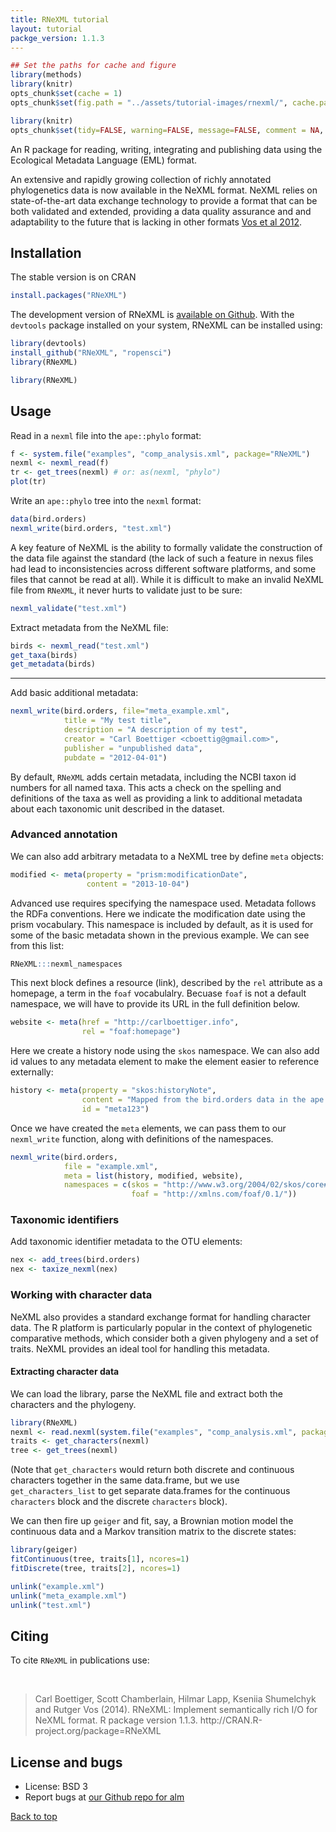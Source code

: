 ```yaml
---
title: RNeXML tutorial
layout: tutorial
packge_version: 1.1.3
---
```


```r
## Set the paths for cache and figure
library(methods)
library(knitr)
opts_chunk$set(cache = 1)
opts_chunk$set(fig.path = "../assets/tutorial-images/rnexml/", cache.path = "cache/")
```

```r
library(knitr)
opts_chunk$set(tidy=FALSE, warning=FALSE, message=FALSE, comment = NA, verbose = TRUE)
```

An R package for reading, writing, integrating and publishing data using the Ecological Metadata Language (EML) format.

An extensive and rapidly growing collection of richly annotated phylogenetics data is now available in the NeXML format. NeXML relies on state-of-the-art data exchange technology to provide a format that can be both validated and extended, providing a data quality assurance and and adaptability to the future that is lacking in other formats [Vos et al 2012](http://doi.org/10.1093/sysbio/sys025 "NeXML: Rich, Extensible, and Verifiable Representation of Comparative Data and Metadata.").

<section id="installation">

## Installation

The stable version is on CRAN

```r
install.packages("RNeXML")
```

The development version of RNeXML is [available on Github](https://github.com/ropensci/RNeXML).  With the `devtools` package installed on your system, RNeXML can be installed using:

```r
library(devtools)
install_github("RNeXML", "ropensci")
library(RNeXML)
```

```r
library(RNeXML)
```

<section id="usage">

## Usage

Read in a `nexml` file into the `ape::phylo` format:

```r
f <- system.file("examples", "comp_analysis.xml", package="RNeXML")
nexml <- nexml_read(f)
tr <- get_trees(nexml) # or: as(nexml, "phylo")
plot(tr)
```

Write an `ape::phylo` tree into the `nexml` format:

```r
data(bird.orders)
nexml_write(bird.orders, "test.xml")
```

A key feature of NeXML is the ability to formally validate the construction of the data file against the standard (the lack of such a feature in nexus files had lead to inconsistencies across different software platforms, and some files that cannot be read at all).  While it is difficult to make an invalid NeXML file from `RNeXML`, it never hurts to validate just to be sure:

```r
nexml_validate("test.xml")
```



Extract metadata from the NeXML file:

```r
birds <- nexml_read("test.xml")
get_taxa(birds)
get_metadata(birds)
```

--------------------------------------------


Add basic additional metadata:  

```r
nexml_write(bird.orders, file="meta_example.xml",
            title = "My test title",
            description = "A description of my test",
            creator = "Carl Boettiger <cboettig@gmail.com>",
            publisher = "unpublished data",
            pubdate = "2012-04-01")
```
By default, `RNeXML` adds certain metadata, including the NCBI taxon id numbers for all named taxa.  This acts a check on the spelling and definitions of the taxa as well as providing a link to additional metadata about each taxonomic unit described in the dataset.  


### Advanced annotation


We can also add arbitrary metadata to a NeXML tree by define `meta` objects:

```r
modified <- meta(property = "prism:modificationDate",
                 content = "2013-10-04")
```

Advanced use requires specifying the namespace used.  Metadata follows the RDFa conventions.  Here we indicate the modification date using the prism vocabulary. This namespace is included by default, as it is used for some of the basic metadata shown in the previous example.  We can see from this list:

```r
RNeXML:::nexml_namespaces
```

This next block defines a resource (link), described by the `rel` attribute as a homepage, a term in the `foaf` vocabulalry.  Becuase `foaf` is not a default namespace, we will have to provide its URL in the full definition below.

```r
website <- meta(href = "http://carlboettiger.info",
                rel = "foaf:homepage")
```

Here we create a history node using the `skos` namespace.  We can also add id values to any metadata element to make the element easier to reference externally:

```r
history <- meta(property = "skos:historyNote",
                content = "Mapped from the bird.orders data in the ape package using RNeXML",
                id = "meta123")
```

Once we have created the `meta` elements, we can pass them to our `nexml_write` function, along with definitions of the namespaces.  

```r
nexml_write(bird.orders,
            file = "example.xml",
            meta = list(history, modified, website),
            namespaces = c(skos = "http://www.w3.org/2004/02/skos/core#",
                           foaf = "http://xmlns.com/foaf/0.1/"))
```

### Taxonomic identifiers

Add taxonomic identifier metadata to the OTU elements:
<!-- This block relies on a robust internet connection that can occassionally fail.  Also it's a bit slow, so don't run it. After all, this command is tested in the unit tests.-->

```r
nex <- add_trees(bird.orders)
nex <- taxize_nexml(nex)
```



### Working with character data

NeXML also provides a standard exchange format for handling character data.  The R platform is particularly popular in the context of phylogenetic comparative methods, which consider both a given phylogeny and a set of traits.  NeXML provides an ideal tool for handling this metadata.  

#### Extracting character data

We can load the library, parse the NeXML file and extract both the characters and the phylogeny.  

```r
library(RNeXML)
nexml <- read.nexml(system.file("examples", "comp_analysis.xml", package="RNeXML"))
traits <- get_characters(nexml)
tree <- get_trees(nexml)
```

(Note that `get_characters` would return both discrete and continuous characters together in the same data.frame, but we use `get_characters_list` to get separate data.frames for the continuous `characters` block and the discrete `characters` block).  

We can then fire up `geiger` and fit, say, a Brownian motion model the continuous data and a Markov transition matrix to the discrete states:  

```r
library(geiger)
fitContinuous(tree, traits[1], ncores=1)
fitDiscrete(tree, traits[2], ncores=1)
```




```r
unlink("example.xml")
unlink("meta_example.xml")
unlink("test.xml")
```

<section id="citing">

## Citing

To cite `RNeXML` in publications use:

<br>

> Carl Boettiger, Scott Chamberlain, Hilmar Lapp, Kseniia Shumelchyk and Rutger Vos (2014). RNeXML: Implement semantically rich I/O for NeXML format. R package version 1.1.3. http://CRAN.R-project.org/package=RNeXML

<section id="license_bugs">

## License and bugs

* License: BSD 3
* Report bugs at [our Github repo for alm](https://github.com/ropensci/RNeXML/issues?state=open)

[Back to top](#top)

